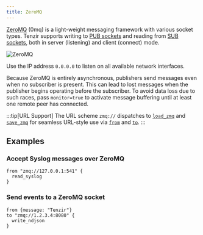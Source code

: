 ```yaml
---
title: ZeroMQ
---
```


[ZeroMQ](https://zeromq.org/) (0mq) is a light-weight messaging framework with
various socket types. Tenzir supports writing to [PUB
sockets](https://zeromq.org/socket-api/#pub-socket) and reading from [SUB
sockets](https://zeromq.org/socket-api/#sub-socket), both in server (listening)
and client (connect) mode.

![ZeroMQ](zeromq.svg)

Use the IP address `0.0.0.0` to listen on all available network interfaces.

Because ZeroMQ is entirely asynchronous, publishers send messages even when no
subscriber is present. This can lead to lost messages when the publisher begins
operating before the subscriber. To avoid data loss due to such races, pass
`monitor=true` to activate message buffering until at least one remote peer has
connected.

:::tip[URL Support]
The URL scheme `zmq://` dispatches to
[`load_zmq`](../../reference/operators/load_zmq) and
[`save_zmq`](../../reference/operators/save_zmq) for seamless URL-style use via
[`from`](../../reference/operators/from) and [`to`](../../reference/operators/to).
:::

## Examples

### Accept Syslog messages over ZeroMQ

```tql
from "zmq://127.0.0.1:541" {
  read_syslog
}
```

### Send events to a ZeroMQ socket

```tql
from {message: "Tenzir"}
to "zmq://1.2.3.4:8080" {
  write_ndjson
}
```
